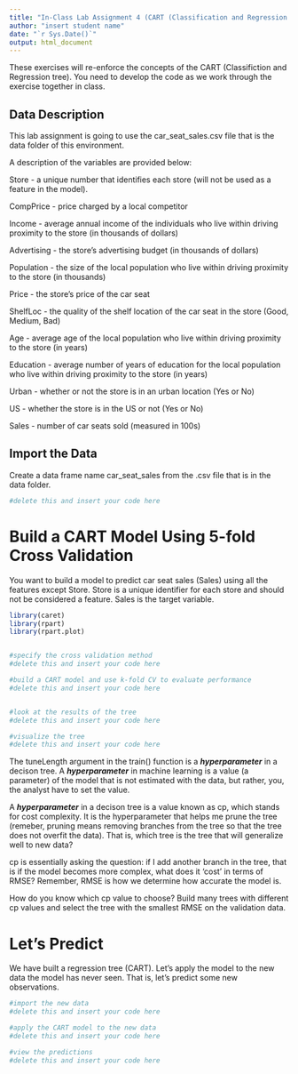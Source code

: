 ```yaml
---
title: "In-Class Lab Assignment 4 (CART (Classification and Regression Tree))"
author: "insert student name"
date: "`r Sys.Date()`"
output: html_document
---
```


These exercises will re-enforce the concepts of the CART (Classifiction and Regression tree). You need to develop the code as we work through the exercise together in class. 


## Data Description

This lab assignment is going to use the car_seat_sales.csv file that is the data folder of this environment.

A description of the variables are provided below:

Store - a unique number that identifies each store (will not be used as a feature in the model).

CompPrice - price charged by a local competitor

Income - average annual income of the individuals who live within driving proximity to the store (in thousands of dollars)

Advertising - the store's advertising budget (in thousands of dollars)

Population - the size of the local population who live within driving proximity to the store (in thousands)

Price - the store's price of the car seat

ShelfLoc - the quality of the shelf location of the car seat in the store (Good, Medium, Bad)

Age - average age of the local population who live within driving proximity to the store (in years)

Education - average number of years of education for the local population who live within driving proximity to the store (in years)

Urban - whether or not the store is in an urban location (Yes or No)

US - whether the store is in the US or not (Yes or No)

Sales - number of car seats sold (measured in 100s)

## Import the Data

Create a data frame name car_seat_sales from the .csv file that is in the data folder.

```r

#delete this and insert your code here
```

# Build a CART Model Using 5-fold Cross Validation

You want to build a model to predict car seat sales (Sales) using all the features except Store. Store is a unique identifier for each store and should not be considered a feature. Sales is the target variable.

```r
library(caret)
library(rpart)
library(rpart.plot)


#specify the cross validation method
#delete this and insert your code here

#build a CART model and use k-fold CV to evaluate performance
#delete this and insert your code here


#look at the results of the tree
#delete this and insert your code here

#visualize the tree
#delete this and insert your code here


```

The tuneLength argument in the train() function is a **_hyperparameter_** in a decison tree. A **_hyperparameter_** in machine learning is a value (a parameter) of the model that is not estimated with the data, but rather, you, the analyst have to set the value.

A **_hyperparameter_** in a decison tree is a value known as cp, which stands for cost complexity. It is the hyperparameter that helps me prune the tree (remeber, pruning means removing branches from the tree so that the tree does not overfit the data). That is, which tree is the tree that will generalize well to new data?

cp is essentially asking the question: if I add another branch in the tree, that is if the model becomes more complex, what does it 'cost' in terms of RMSE? Remember, RMSE is how we determine how accurate the model is.

How do you know which cp value to choose? Build many trees with different cp values and select the tree with the smallest RMSE on the validation data.

# Let's Predict

We have built a regression tree (CART). Let's apply the model to the new data the model has never seen. That is, let's predict some new observations.

```r

#import the new data
#delete this and insert your code here

#apply the CART model to the new data
#delete this and insert your code here

#view the predictions
#delete this and insert your code here


```
 








